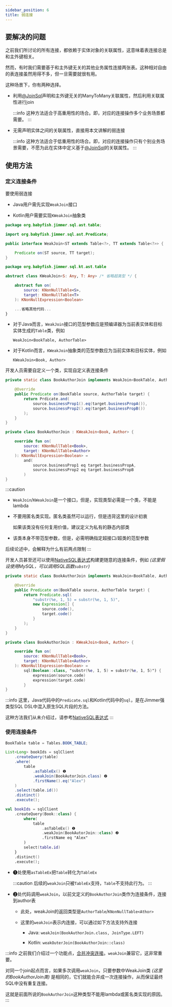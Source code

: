 ```yaml
---
sidebar_position: 6
title: 弱连接
---
```



## 要解决的问题

之前我们所讨论的所有连接，都依赖于实体对象的关联属性，这意味着表连接总是和主外键相关。

然而，有时我们需要基于和主外键无关的其他业务属性连接两张表。这种相对自由的表连接虽然用得不多，但一旦需要就很有用。

这种场景下，你有两种选择。

-   利用[@JoinSql](../../mapping/advanced/join-sql)声明和主外键无关的ManyToMany关联属性，然后利用关联属性进行join

    :::info
    这种方法适合于高重用性的场合。即，对应的连接操作多个业务场景都需要。
    :::

-   无需声明实体之间的关联属性，直接用本文讲解的弱连接

    :::info
    这种方法适合于低重用性的场合。即，对应的连接操作只有个别业务场景需要，不愿为此在实体中定义基于[@JoinSql](../../mapping/advanced/join-sql)的关联属性。
    :::

## 使用方法

### 定义连接条件

要使用弱连接

-   Java用户需先实现`WeakJoin`接口

-   Kotlin用户需要实现`KWeakJoin`抽象类

<Tabs groupId="language">
<TabItem value="java" label="Java">

```java title="WeakJoin.java"
package org.babyfish.jimmer.sql.ast.table;

import org.babyfish.jimmer.sql.ast.Predicate;

public interface WeakJoin<ST extends Table<?>, TT extends Table<?>> {

    Predicate on(ST source, TT target);
}
```

</TabItem>
<TabItem value="kotlin" label="Kotlin">

```kotlin title="KWeakJoin.kt"
package org.babyfish.jimmer.sql.kt.ast.table

abstract class KWeakJoin<S: Any, T: Any> /* 省略超类型 */ {

    abstract fun on(
        source: KNonNullTable<S>,
        target: KNonNullTable<T>
    ): KNonNullExpression<Boolean>

    ...省略其他代码...
}
```

</TabItem>
</Tabs>

-   对于Java而言，`WeakJoin`接口的范型参数应是预编译器为当前表实体和目标实体生成的`Table`类，例如

    `WeakJoin<BookTable, AuthorTable>`

-   对于Kotlin而言，`KWeakJoin`抽象类的范型参数应为当前实体和目标实体，例如

    `KWeakJoin<Book, Author>`

开发人员需要自定义一个类，实现自定义表连接条件

<Tabs groupId="language">
<TabItem value="java" label="Java">

```java
private static class BookAuthorJoin implements WeakJoin<BookTable, AuthorTable> {

    @Override
    public Predicate on(BookTable source, AuthorTable target) {
        return Prdicate.and(
            source.businessProp1().eq(target.businessPropA()),
            source.businessProp2().eq(target.businessPropB())
        );
    }
}
```

</TabItem>
<TabItem value="kotlin" label="Kotlin">

```kotlin
private class BookAuthorJoin : KWeakJoin<Book, Author> {

    override fun on(
        source: KNonNullTable<Book>,
        target: KNonNullTable<Author>
    ): KNonNullExpression<Boolean> =
        and(
            source.businessProp1 eq target.businessPropA,
            source.businessProp2 eq target.businessPropB
        )
}
```

</TabItem>
</Tabs>

:::caution
-   `WeakJoin`/`KWeakJoin`是一个接口，但是，实现类型必需是一个类，不能是lambda

-   不要用匿名类实现。匿名类虽然可以运行，但是违背这里的设计初衷

    如果该类没有任何复用价值，建议定义为私有的静态内部类

-   该类本身不带范型参数，但是，必需明确指定超接口/超类的范型参数

后续论述中，会解释为什么有前两点限制
:::

开发人员甚至还可以使用[NativeSQL表达式](../native-sql)构建更随意的连接条件，例如 *(这里假设使用MySQL，可以调用SQL函数`substr`)*

<Tabs groupId="language">
<TabItem value="java" label="Java">

```java
private static class BookAuthorJoin implements WeakJoin<BookTable, AuthorTable> {

    @Override
    public Predicate on(BookTable source, AuthorTable target) {
        return Predicate.sql(
            "substr(%e, 1, 5) = substr(%e, 1, 5)",
            new Expression[] {
                source.code(),
                target.code()
            }
        );
    }
}
```

</TabItem>
<TabItem value="kotlin" label="Kotlin">

```kotlin
private class BookAuthorJoin : KWeakJoin<Book, Author> {

    override fun on(
        source: KNonNullTable<Book>,
        target: KNonNullTable<Author>
    ): KNonNullExpression<Boolean> =
        sql(Boolean::class, "substr(%e, 1, 5) = substr(%e, 1, 5)") {
            expression(source.code)
            expression(target.code)
        }
}
```

</TabItem>
</Tabs>

:::info
这里，Java代码中的`Predicate.sql`和Kotlin代码中的`sql`，是在Jimmer强类型SQL DSL中混入原生SQL片段的方法。

这种方法我们从未介绍过，请参考[NativeSQL表达式](../native-sql)
:::

### 使用连接条件

<Tabs groupId="language">
<TabItem value="java" label="Java">

```java
BookTable table = Tables.BOOK_TABLE;

List<Long> bookIds = sqlClient
    .createQuery(table)
    .where(
        table
            .asTableEx() ❶
            .weakJoin(BookAutorJoin.class) ❷
            .firstName().eq("Alex")
    )
    .select(table.id())
    .distinct()
    .execute();
```

</TabItem>
<TabItem value="kotlin" label="Kotlin">

```kotlin
val bookIds = sqlClient
    .createQuery(Book::class) {
        where(
            table
                .asTableEx() ❶
                .weakJoin(BookAutorJoin::class) ❷
                .firstName eq "Alex"
        )
        select(table.id)
    }
    .distinct()
    .execute();
```

</TabItem>
</Tabs>

-   ❶处使用`asTableEx`把`Table`转化为`TableEx`

    :::caution
    后续的`weakJoin`只被`TableEx`支持，`Table`不支持此行为。
    :::

-   ❷处代码调用`weakJoin`，以前文定义的`BookAuthorJoin`类作为连接条件，连接到author表

    -   此处，weakJoin的返回类型是`AuthorTable`/`KNonNullTable<Athor>`

    -   这里的`weakJoin`表示内连接，可以通过如下方法支持外连接
    
        -   Java: `weakJoin(BookAuthorJoin.class, JoinType.LEFT)`

        -   Kotlin: `weakOuterJoin(BookAuthorJoin::class)`

:::info
之前我们介绍过一个功能点，[合并冲突连接](./merge)。`weakJoin`兼容它，这非常重要。

对同一个join起点而言，如果多次调用`weakJoin`，只要参数中WeakJoin类 *(这里的BookAuthorJoin类)* 是相同的，它们就能合并成一次连接操作，从而保证最终SQL中没有重复连接。

这就是前面所说的`BookAuthorJoin`这种类型不能用lambda或匿名类实现的原因。
:::
